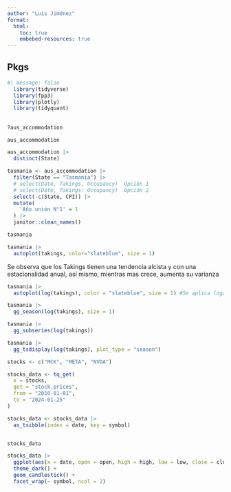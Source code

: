 ```yaml
---
author: "Luis Jiménez"
format:
  html:
    toc: true
    embebed-resources: true
---
```


## Pkgs

```r
#| message: false
  library(tidyverse)
  library(fpp3)
  library(plotly)
  library(tidyquant)

```

##

```r
?aus_accommodation

aus_accommodation

```

```r

aus_accommodation |>
  distinct(State)

tasmania <- aus_accommodation |>
  filter(State == "Tasmania") |> 
  # select(Date, Takings, Occupancy)  Opción 1
  # select(Date, Takings: Occupancy)  Opción 2
  select(-c(State, CPI)) |> 
  mutate(
    'Año unión N°1' = 1
  ) |> 
  janitor::clean_names()

tasmania

```

```r

tasmania |> 
  autoplot(takings, color="slateblue", size = 1)

```
Se observa que los Takings tienen una tendencia alcista y con una estacionalidad anual, así mismo, mientras mas crece, aumenta su varianza

```r

tasmania |> 
  autoplot(log(takings), color = "slateblue", size = 1) #Se aplica logaritmo para corregir la varianza

```

```r

tasmania |> 
  gg_season(log(takings), size = 1)

```

```r

tasmania |> 
  gg_subseries(log(takings))

```

```r

tasmania |> 
  gg_tsdisplay(log(takings), plot_type = "season")

```

```r
stocks <- c("MCK", "META", "NVDA")

stocks_data <- tq_get(
  x = stocks,
  get = "stock.prices",
  from = "2010-01-01",
  to = "2024-01-25"
)

stocks_data <- stocks_data |> 
  as_tsibble(index = date, key = symbol)


stocks_data

```

```r

stocks_data |> 
  ggplot(aes(x = date, open = open, high = high, low = low, close = close)) +
  theme_dark() +
  geom_candlestick() +
  facet_wrap(~ symbol, ncol = 2)

```

